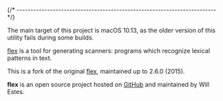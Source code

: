 
{/* ------------------------------------------------------------------------ */}

The main target of this project is macOS 10.13, as the older version of
this utility fails during some builds.

[flex](https://github.com/westes/flex) is a tool for generating scanners: programs which recognize lexical patterns in text.

This is a fork of the original [flex](https://sourceforge.net/projects/flex/), maintained up to 2.6.0 (2015).

**flex** is an open source project hosted on
[GitHub](https://github.com/westes/flex)
and maintained by Will Estes.
